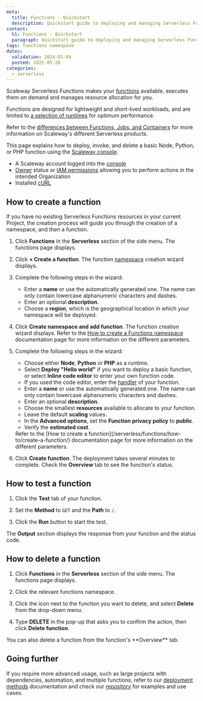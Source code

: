 ```yaml
---
meta:
  title: Functions - Quickstart
  description: Quickstart guide to deploying and managing Serverless Functions on Scaleway.
content:
  h1: Functions - Quickstart
  paragraph: Quickstart guide to deploying and managing Serverless Functions on Scaleway.
tags: functions namespace 
dates:
  validation: 2024-01-04
  posted: 2021-05-26
categories:
  - serverless
---
```


Scaleway Serverless Functions makes your [functions](/serverless/functions/concepts/#function) available, executes them on demand and manages resource allocation for you.

Functions are designed for lightweight and short-lived workloads, and are limited to [a selection of runtimes](/serverless/functions/reference-content/functions-lifecycle/#available-runtimes) for optimum performance.

Refer to the [differences between Functions, Jobs, and Containers](/serverless/containers/reference-content/difference-jobs-functions-containers/) for more information on Scaleway's different Serverless products.

This page explains how to deploy, invoke, and delete a basic Node, Python, or PHP function using the [Scaleway console](https://console.scaleway.com).

<Macro id="requirements" />

- A Scaleway account logged into the [console](https://console.scaleway.com)
- [Owner](/identity-and-access-management/iam/concepts/#owner) status or [IAM permissions](/identity-and-access-management/iam/concepts/#permission) allowing you to perform actions in the intended Organization
- Installed [cURL](https://everything.curl.dev/get)

## How to create a function

If you have no existing Serverless Functions resources in your current Project, the creation process will guide you through the creation of a namespace, and then a function.

1. Click **Functions** in the **Serverless** section of the side menu. The functions page displays.

2. Click **+ Create a function**. The function [namespace](/serverless/functions/concepts/#namespace) creation wizard displays.

3. Complete the following steps in the wizard:
    - Enter a **name** or use the automatically generated one. The name can only contain lowercase alphanumeric characters and dashes.
    - Enter an optional **description**.
    - Choose a **region**, which is the geographical location in which your namespace will be deployed.
4. Click **Create namespace and add function**. The function creation wizard displays.
    <Message type="note">
      Refer to the [How to create a Functions namespace](/serverless/functions/how-to/create-a-functions-namespace/) documentation page for more information on the different parameters.
    </Message>
5. Complete the following steps in the wizard:
    - Choose either **Node**, **Python** or **PHP** as a runtime.
    - Select **Deploy "Hello world"** if you want to deploy a basic function, or select **Inline code editor** to enter your own function code.
    - If you used the code editor, enter the [handler](/serverless/functions/concepts/#handler) of your function.
    - Enter a **name** or use the automatically generated one. The name can only contain lowercase alphanumeric characters and dashes.
    - Enter an optional **description**.
    - Choose the smallest **resources** available to allocate to your function.
    - Leave the default **scaling** values.
    - In the **Advanced options**, set the **Function privacy policy** to **public**.
    - Verify the **estimated cost**.
    <Message type="note">
      Refer to the [How to create a function](/serverless/functions/how-to/create-a-function/) documentation page for more information on the different parameters.
    </Message>
6. Click **Create function**. The deployment takes several minutes to complete. Check the **Overview** tab to see the function's status.

## How to test a function

1. Click the **Test** tab of your function.

2. Set the **Method** to `GET` and the **Path** to `/`.

3. Click the **Run** button to start the test.

The **Output** section displays the response from your function and the status code.

## How to delete a function

1. Click **Functions** in the **Serverless** section of the side menu. The functions page displays.

2. Click the relevant functions namespace.

3. Click the <Icon name="more" /> icon next to the function you want to delete, and select **Delete** from the drop-down menu.

4. Type **DELETE** in the pop-up that asks you to confirm the action, then click **Delete function**.

<Message type="tip">
  You can also delete a function from the function's **Overview** tab.
</Message>

## Going further

If you require more advanced usage, such as large projects with dependencies, automation, and multiple functions, refer to our [deployment methods](/serverless/functions/reference-content/deploy-function/) documentation and check our [repository](https://github.com/scaleway/serverless-examples) for examples and use cases.